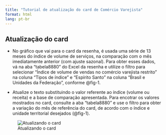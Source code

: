 ```yaml
---
title: "Tutorial de atualização do card de Comércio Varejista"
format: html
lang: pt-br
---
```


## Atualização do card

-   No gráfico que vai para o card da resenha, é usada uma série de 13 meses do índice de volume de serviços, na comparação com o mês imediatamente anterior (com ajuste sazonal). Para obter esses dados, vá na aba "tabela8880" do Excel da resenha e utilize o filtro para selecionar "Índice de volume de vendas no comércio varejista restrito" na coluna "Tipos de índice" e "Espírito Santo" na coluna "Brasil e Unidades da Federação", conforme @fig-1.

-   Atualize o texto substituindo o valor referente ao índice (volume ou receita) e a base de comparação apresentada. Para encotrar os valores mostrados no card, consulte a aba "tabela8880" e use o filtro para obter a variação do mês de referência do card, de acordo com o índice e unidade territorial desejados (@fig-1).

![Atualizando o card](img/atualizando_card.gif){#fig-1 fig-align="center"}
